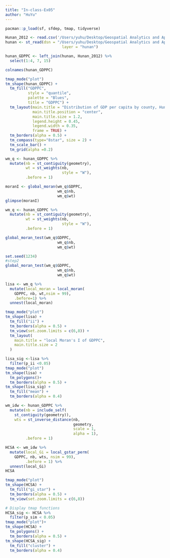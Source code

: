 ```yaml
---
title: "In-class-Ex05"
author: "HuYu"
---
```


```r
pacman::p_load(sf, sfdep, tmap, tidyverse)
```

```r
Hunan_2012 <- read.csv('/Users/yuhu/Desktop/Geospatial Analytics and Applications/Hands-on Ex05/data/aspatial/Hunan_2012.csv') 
hunan <- st_read(dsn = "/Users/yuhu/Desktop/Geospatial Analytics and Applications/Hands-on Ex05/data/geospatial", 
                         layer = "hunan")
```

```r
hunan_GDPPC <- left_join(hunan, Hunan_2012) %>%
  select(1:4, 7, 15)
```

```r
colnames(hunan_GDPPC)

```

```r
tmap_mode("plot")
tm_shape(hunan_GDPPC) +
  tm_fill("GDPPC", 
          style = "quantile", 
          palette = "Blues",
          title = "GDPPC") +
  tm_layout(main.title = "Distribution of GDP per capita by county, Hunan Province",
            main.title.position = "center",
            main.title.size = 1.2,
            legend.height = 0.45, 
            legend.width = 0.35,
            frame = TRUE) +
  tm_borders(alpha = 0.5) +
  tm_compass(type="8star", size = 2) +
  tm_scale_bar() +
  tm_grid(alpha =0.2)
```

```r
wm_q <- hunan_GDPPC %>%
  mutate(nb = st_contiguity(geometry),
         wt = st_weights(nb,
                         style = "W"),
         .before = 1) 
```

```r
moranI <- global_moran(wm_q$GDPPC,
                       wm_q$nb,
                       wm_q$wt)
glimpse(moranI)
```

```r
wm_q <- hunan_GDPPC %>%
  mutate(nb = st_contiguity(geometry),
         wt = st_weights(nb,
                         style = "W"),
         .before = 1) 
```

```r
global_moran_test(wm_q$GDPPC,
                       wm_q$nb,
                       wm_q$wt)
```

```r
set.seed(1234)
#step2
global_moran_test(wm_q$GDPPC,
                       wm_q$nb,
                       wm_q$wt)
```

```r
lisa <- wm_q %>%
  mutate(local_moran = local_moran(
    GDPPC, nb, wt,nsim = 99),
    .before=1) %>%
  unnest(local_moran)
```

```r
tmap_mode("plot")
tm_shape(lisa) + 
  tm_fill("ii") +
  tm_borders(alpha = 0.5) +
  tm_view(set.zoom.limits = c(6,8)) +
  tm_layout(
    main.title = "local Moran's I of GDPPC",
    main.title.size = 2
  )
```

```r
lisa_sig <-lisa %>%
  filter(p_ii <0.05)
tmap_mode("plot")
tm_shape(lisa) +
  tm_polygons()+
  tm_borders(alpha = 0.5) +
tm_shape(lisa_sig) +
  tm_fill("mean") +
  tm_borders(alpha = 0.4)
```

```r
wm_idw <- hunan_GDPPC %>%
  mutate(nb = include_self(
    st_contiguity(geometry)),
    wts = st_inverse_distance(nb, 
                              geometry, 
                              scale = 1,
                              alpha = 1),
         .before = 1)
```

```r
HCSA <- wm_idw %>% 
  mutate(local_Gi = local_gstar_perm(
    GDPPC, nb, wts, nsim = 99),
         .before = 1) %>%
  unnest(local_Gi)
HCSA
```

```r
tmap_mode("plot")
tm_shape(HCSA) +
  tm_fill("gi_star") + 
  tm_borders(alpha = 0.5) +
  tm_view(set.zoom.limits = c(6,8))
```

```r
# Display tmap functions
HCSA_sig <- HCSA %>%
  filter(p_sim < 0.05)
tmap_mode("plot")+
tm_shape(HCSA) +
  tm_polygons() +
  tm_borders(alpha = 0.5) +
tm_shape(HCSA_sig) +
  tm_fill("cluster") +
  tm_borders(alpha = 0.4)
```

